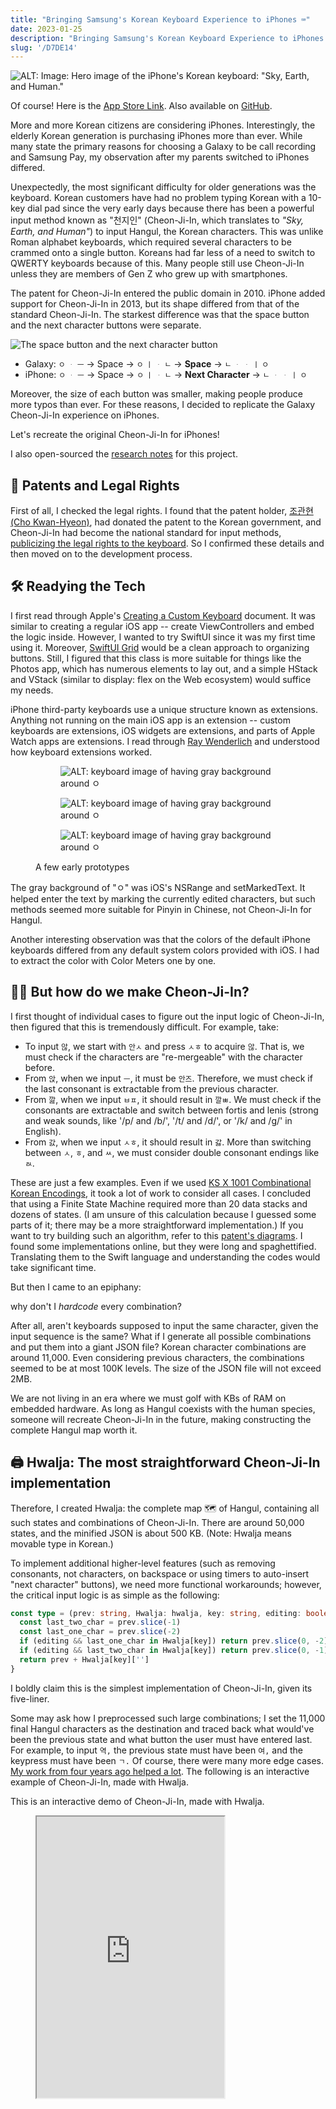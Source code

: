 ```yaml
---
title: "Bringing Samsung's Korean Keyboard Experience to iPhones ⌨️"
date: 2023-01-25
description: "Bringing Samsung's Korean Keyboard Experience to iPhones ⌨️"
slug: '/D7DE14'
---
```



![ALT: Image: Hero image of the iPhone's Korean keyboard: "Sky, Earth, and Human."](./7B584A.png)

<Callout type="info" title="Give me the App Store Link first!" icon="💎">

Of course! Here is the [App Store Link](https://apps.apple.com/app/id/1666355842).
Also available on [GitHub](https://github.com/anaclumos/sky-earth-human).

</Callout>

More and more Korean citizens are considering iPhones. Interestingly, the elderly Korean generation is purchasing iPhones more than ever. While many state the primary reasons for choosing a Galaxy to be call recording and Samsung Pay, my observation after my parents switched to iPhones differed.

Unexpectedly, the most significant difficulty for older generations was the keyboard. Korean customers have had no problem typing Korean with a 10-key dial pad since the very early days because there has been a powerful input method known as "천지인" (Cheon-Ji-In, which translates to _"Sky, Earth, and Human"_) to input Hangul, the Korean characters. This was unlike Roman alphabet keyboards, which required several characters to be crammed onto a single button. Koreans had far less of a need to switch to QWERTY keyboards because of this. Many people still use Cheon-Ji-In unless they are members of Gen Z who grew up with smartphones.

The patent for Cheon-Ji-In entered the public domain in 2010. iPhone added support for Cheon-Ji-In in 2013, but its shape differed from that of the standard Cheon-Ji-In. The starkest difference was that the space button and the next character buttons were separate.

![The space button and the next character button](./037F18.png)

<Callout type="info" title='For example, to type "오 안녕"...' icon="💎">

- Galaxy: `ㅇ` `ᆞ` `ㅡ` → Space → `ㅇ` `ㅣ` `ᆞ` `ㄴ` → **Space** → `ㄴ` `ᆞ` `ᆞ` `ㅣ` `ㅇ`
- iPhone: `ㅇ` `ᆞ` `ㅡ` → Space → `ㅇ` `ㅣ` `ᆞ` `ㄴ` → **Next Character** → `ㄴ` `ᆞ` `ᆞ` `ㅣ` `ㅇ`

</Callout>

Moreover, the size of each button was smaller, making people produce more typos than ever. For these reasons, I decided to replicate the Galaxy Cheon-Ji-In experience on iPhones.

<Callout type="info" title="Goal" icon="💎">

Let's recreate the original Cheon-Ji-In for iPhones!

</Callout>

<Callout type="tip" title="Extra Tip" icon="🍯">

I also open-sourced the [research notes](.//r/C222D1) for this project.

</Callout>

## 📜 Patents and Legal Rights

First of all, I checked the legal rights. I found that the patent holder, [조관현 (Cho Kwan-Hyeon)](https://doi.org/10.8080/1019960047925), had donated the patent to the Korean government, and Cheon-Ji-In had become the national standard for input methods, [publicizing the legal rights to the keyboard](https://www.korea.kr/news/policyBriefingView.do?newsId=148700827). So I confirmed these details and then moved on to the development process.

## 🛠 Readying the Tech

I first read through Apple's [Creating a Custom Keyboard](https://developer.apple.com/documentation/uikit/keyboards_and_input/creating_a_custom_keyboard) document. It was similar to creating a regular iOS app -- create ViewControllers and embed the logic inside. However, I wanted to try SwiftUI since it was my first time using it. Moreover, [SwiftUI Grid](https://developer.apple.com/documentation/swiftui/grid) would be a clean approach to organizing buttons. Still, I figured that this class is more suitable for things like the Photos app, which has numerous elements to lay out, and a simple HStack and VStack (similar to display: flex on the Web ecosystem) would suffice my needs.

iPhone third-party keyboards use a unique structure known as extensions. Anything not running on the main iOS app is an extension -- custom keyboards are extensions, iOS widgets are extensions, and parts of Apple Watch apps are extensions. I read through [Ray Wenderlich](https://www.kodeco.com/49-custom-keyboard-extensions-getting-started) and understood how keyboard extensions worked.

<figure>

<Horizontal>

<figure>

![ALT: keyboard image of having gray background around `ㅇ`](./85D135.png)

</figure>

<figure>

![ALT: keyboard image of having gray background around `ㅇ`](./B9DE45.png)

</figure>

<figure>

![ALT: keyboard image of having gray background around `ㅇ`](./A02D58.png)

</figure>

</Horizontal>

<figcaption>

A few early prototypes

</figcaption>

</figure>

The gray background of "ㅇ" was iOS's NSRange and setMarkedText. It helped enter the text by marking the currently edited characters, but such methods seemed more suitable for Pinyin in Chinese, not Cheon-Ji-In for Hangul.

Another interesting observation was that the colors of the default iPhone keyboards differed from any default system colors provided with iOS. I had to extract the color with Color Meters one by one.

## 😶‍🌫️ But how do we make Cheon-Ji-In?


<Accordion title="Supplementary YouTube video on how Hangul system works.">

<YouTube id="K53oCDZPPiw" />

</Accordion>

I first thought of individual cases to figure out the input logic of Cheon-Ji-In, then figured that this is tremendously difficult. For example, take:

- To input `않`, we start with `안ㅅ` and press `ㅅㅎ` to acquire `않`. That is, we must check if the characters are "re-mergeable" with the character before.
- From `앉`, when we input `ㅡ`, it must be `안즈`. Therefore, we must check if the last consonant is extractable from the previous character.
- From `깚`, when we input `ㅂㅍ`, it should result in `깔ㅃ`. We must check if the consonants are extractable and switch between fortis and lenis (strong and weak sounds, like '/p/ and /b/', '/t/ and /d/', or '/k/ and /ɡ/' in English).
- From `갌`, when we input `ㅅㅎ`, it should result in `갏`. More than switching between `ㅅ`, `ㅎ`, and `ㅆ`, we must consider double consonant endings like `ㄽ`.

These are just a few examples. Even if we used [KS X 1001 Combinational Korean Encodings](https://en.wikipedia.org/wiki/KS_X_1001), it took a lot of work to consider all cases. I concluded that using a Finite State Machine required more than 20 data stacks and dozens of states. (I am unsure of this calculation because I guessed some parts of it; there may be a more straightforward implementation.) If you want to try building such an algorithm, refer to this [patent's diagrams](https://patents.google.com/patent/KR20000049347A/ko). I found some implementations online, but they were long and spaghettified. Translating them to the Swift language and understanding the codes would take significant time.

But then I came to an epiphany:

<Callout type="info" title='If there are too many cases...' icon="💎">

why don't I _hardcode_ every combination?

</Callout>

After all, aren't keyboards supposed to input the same character, given the input sequence is the same? What if I generate all possible combinations and put them into a giant JSON file? Korean character combinations are around 11,000. Even considering previous characters, the combinations seemed to be at most 100K levels. The size of the JSON file will not exceed 2MB.

We are not living in an era where we must golf with KBs of RAM on embedded hardware. As long as Hangul coexists with the human species, someone will recreate Cheon-Ji-In in the future, making constructing the complete Hangul map worth it.

## 🖨️ Hwalja: The most straightforward Cheon-Ji-In implementation

Therefore, I created Hwalja: the complete map 🗺️ of Hangul, containing all such states and combinations of Cheon-Ji-In. There are around 50,000 states, and the minified JSON is about 500 KB. (Note: Hwalja means movable type in Korean.)

To implement additional higher-level features (such as removing consonants, not characters, on backspace or using timers to auto-insert "next character" buttons), we need more functional workarounds; however, the critical input logic is as simple as the following:

```ts
const type = (prev: string, Hwalja: hwalja, key: string, editing: boolean) => {
  const last_two_char = prev.slice(-1)
  const last_one_char = prev.slice(-2)
  if (editing && last_one_char in Hwalja[key]) return prev.slice(0, -2) + Hwalja[key][last_one_char]
  if (editing && last_two_char in Hwalja[key]) return prev.slice(0, -1) + Hwalja[key][last_two_char]
  return prev + Hwalja[key]['']
}
```

I boldly claim this is the simplest implementation of Cheon-Ji-In, given its five-liner.

Some may ask how I preprocessed such large combinations; I set the 11,000 final Hangul characters as the destination and traced back what would've been the previous state and what button the user must have entered last. For example, to input `역,` the previous state must have been `여,` and the keypress must have been `ㄱ.` Of course, there were many more edge cases. [My work from four years ago helped a lot](https://github.com/anaclumos/hangulbreak/blob/master/Python/HangulDecomposeModule.py). The following is an interactive example of Cheon-Ji-In, made with Hwalja.

<Callout type="tip" title="Try it out!" icon="🧪">
  This is an interactive demo of Cheon-Ji-In, made with Hwalja.
</Callout>

<figure>

<iframe src="https://hwalja.cho.sh/" title="Hwalja Demo" height="450" />

<figcaption>

[I open-sourced Hwalja for platform-agnostic usage.](https://github.com/anaclumos/hwalja)<br/>Please try out the above demo!

</figcaption>
</figure>

<Callout type="info" title="Don't be mistaken..." icon="💎">
  Hwalja is the most <strong>simplest</strong> implementation, not the <strong>lightest</strong>.
</Callout>


<Accordion title="Can't we use combinatory Hangul sets and normalize the combinations to reduce the case count?">

On the Hwalja project, Engineer 이성광 (Lee Sung-kwang) pointed out that [using Normalization Form D and decomposing consonants will reduce the case count](https://www.facebook.com/groups/codingeverybody/posts/8942515352455588/?comment_id=8946907612016362). I only considered Normalization Form D, but Engineer 이성광 is correct. For example, we decompose `안녕` as `안 ᄂᆞᆞㅣㅇ` and use Hwalja to gather `ᆞᆞㅣ` into `ㅕ` and then normalize `ㄴㅕㅇ` into `녕.`

I decided to maintain Hwalja's current approach because it aims for the easiest and simplest Cheon-Ji-In implementation. The current system enables developers to stick with "substring" and "replace." If I add dependencies on Normalization Form D and Unicode Normalization, the Hwalja project may be lighter, but the developers using Hwalja must add additional handlers for normalizations. I created Hwalja because using Automata and Finite State Machines had steep learning curves. Thus, requiring any learning curves to use Hwalja violates the original purpose. Also, the final minified version is already 500KB, which is manageable for a full-fledged input engine.

</Accordion>

## 🤖 Implementing Keyboard Autocompletes

Cheon-Ji-In users can type at blazing speeds because of their active use of [autocompleted texts](https://support.apple.com/ko-kr/guide/iphone/iphd4ea90231/ios) (Apple QuickType). In addition, these autocompleted texts [continuously learn](https://developer.apple.com/design/human-interface-guidelines/technologies/machine-learning/roles/) from the user to assist with typing.

Fortunately, Apple's UIKit supports [UITextChecker](https://developer.apple.com/documentation/uikit/uitextchecker), which frees us from going down to Core ML and Neural Engine levels. Korean is also supported, and we can use `learnWord()` and `unlearnWord()` to record data on user activities.

```swift
import UIKit

let uiTextChecker = UITextChecker()
let input = "행복하"
let guesses = uiTextChecker.completions(
    forPartialWordRange: NSRange(location: 0, length: input.count),
    in: input,
    language: "ko-KR"
)

/*
[
  "행복한", "행복합니다", "행복하게", "행복할", "행복하다", "행복하고", "행복하지",
  "행복하다고", "행복하다는", "행복하기", "행복하면", "행복할까", "행복하길",
  "행복함을", "행복하기를", "행복함", "행복하니", "행복한테", "행복하자", "행복하네"
]
*/

```

I used such features to implement the autocomplete feature. Sometimes the flow feels unnatural, or the keyboard does not suggest anything, but this is a perfect implementation for an MVP.

![Happy 2023 💙](./8E6907.jpeg)

## ⌨️ Advancing Keyboard Functionalities

Cheon-Ji-In, rooting from the 10-key keypad, has many higher-level functionalities, such as long-pressing backspace to delete multiple characters until you release the key or holding any key to input the corresponding number key. I used Swift's closure to extend the keyboard component.

<figure>

```swift
struct KeyboardButton: View {
  var onPress: () -> Void
  var onLongPress: () -> Void
  var onLongPressFinished: () -> Void
  var body: some View {
    Button(action: {})
      .simultaneousGesture(
        DragGesture(minimumDistance: 0) // <-- A
          .onChanged { _ in
            // Code to be executed when long pressed or dragged
            onLongPress()
          }
          .onEnded { _ in
            // When long press or drag gesture finishes
            onLongPressFinished()
          }
      )
      .highPriorityGesture(
        TapGesture()
          .onEnded { _ in
            // Code to be executed on tap
            onPress()
          }
      )
  }
}
```

</figure>

<figcaption>

Code simplified for explanation. [KeyboardButton.swift](https://github.com/anaclumos/sky-earth-human/blob/main/keyboard/KeyboardButton.swift)

</figcaption>

I found an ingenious implementation on the part marked A. With this, I can successfully implement two features with one code.

- Flicking (swiping) on a button to input numbers.
- Long-pressing on a button to input numbers.

It utilizes iOS's behavior that when the minimum distance of DragGesture is set to 0, iOS cancels the highPriorityGesture when it recognizes long-press and falls back to DragGesture.

Furthermore, I used [Combine](https://developer.apple.com/documentation/combine), introduced with iOS13. Combine Framework is a Declarative Swift API to implement asynchronous operations. With this, we can create timers to implement the "long press backspace" action.

<figure>

```swift
struct DeleteButton: View {
  @State var timer: AnyCancellable?
  var body: some View {
    KeyboardButton(systemName: "delete.left.fill", primary: false, action: {
      // on tap, execute the default delete action.
      options.deleteAction()
    },
    onLongPress: {
      // when long pressed, create a timer that will trigger every 0.1 seconds.
      timer = Timer.publish(every: 0.1, on: .main, in: .common)
        .autoconnect()
        .sink { _ in
          // while pressing the button, execute the delete action every 0.1 seconds.
          options.deleteAction()
        }
    },
    onLongPressFinished: {
      // when the long press finishes, cancel the timer.
      timer?.cancel()
    })
  }
}
```

<figcaption>

Code simplified for explanation. [HangulView.swift](https://github.com/anaclumos/sky-earth-human/blob/main/keyboard/HangulView.swift)

</figcaption>

</figure>

With these codes, I implemented particular functionalities using long-press or drag gestures.

## 🦾 Accessibility and usability

I added a few helpful accessibility features. For example, if the user enables "bold text," the keyboard button will reflect the change. The following code implements such behavior.

```swift
let fontWeight: UIAccessibility.isBoldTextEnabled ? .bold : .regular
```

<Horizontal>

![Bold Text Enabled](./F93D1B.png)
![Bold Text Disabled](./68C6BB.png)

</Horizontal>

Also, I found one feature particularly inspirational. This keyboard is primarily for those Galaxy android devices with a "back" button in the bottom right corner. Galaxy users are used to dismissing the keyboard with the "back" button. So I placed the keyboard's dismiss button in the bottom right corner to resemble this.

![Pressing the bottom right corner button dismisses the keyboard.](./ADBBB1.gif)

## 🧑🏻‍🎨 Using Midjourney to create the app icon

<figure>

![ALT: Midjourney Images](./69A76A.png)

<figcaption>

Images created with Midjourney

</figcaption>

</figure>

I used Midjourney, a text-to-image AI program, to create the app icon. This is called prompt engineering. Creating paintings with various keywords was amusing.

## ☁️ CI/CD with Xcode Cloud

Finally, I built CI/CD using Xcode Cloud (released in 2022).
When using this, if you push your React code to GitHub, Vercel will build and deploy it independently. iOS apps are compiled and stored on the Apple Xcode Cloud servers. For Apple iPhone apps, there is an App Store review process, so they are not automatically distributed. (You must select a build in the App Store console and hit the "request review" button.) Still, it's much easier than creating an archive file in Xcode and manually uploading it.

<Horizontal>

<figure>

![You can check the build linked with GitHub on the App Store console](./C387F9.png)

</figure>

<figure>

![Push notifications are supported.](./E0B0FF.png)

</figure>

</Horizontal>

## 🏁 Finishing up

It has been a while since I did iOS development; it was a thrilling experience. The iOS platform has greatly matured. In particular, while working on Hwalja, I felt that Hangul was meticulously engineered. Most of all, I felt good because I made this app for my parents as a present. I will finish this article by attaching the links.

<Callout type="info" title="A five-star review on the App Store and a star on GitHub would really help me!" icon="💙">

- [App Store](https://apps.apple.com/app/id/1666355842)
- [GitHub Repo](https://github.com/anaclumos/sky-earth-human)
- [Subproject "Hwalja" GitHub Repo](https://github.com/anaclumos/hwalja)

</Callout>
